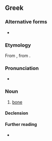 ==Greek==

===Alternative forms===
* {{katharevousa}} {{l|el|οστούν|g=n}}

===Etymology===
From {{inh|el|grc|ὀστέον}}, from {{etyl|ine-pro|el}} {{m|ine-pro|*h₃ésth₁|*h₃esth₁-, *h₃osth₁-}}.

===Pronunciation===
* {{IPA|[o̞ˈsto̞]|lang=el}}

===Noun===
{{el-noun|n|οστά}}

# {{lb|el|anatomy}} [[bone]] {{qualifier|part of skeleton}}

====Declension====
{{el-nN-ο-α-1|οστ}}

====Further reading====
* {{pedialite|lang=el}}

{{topics|el|Skeleton}}